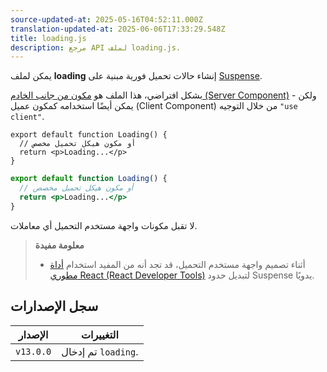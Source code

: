 ```yaml
---
source-updated-at: 2025-05-16T04:52:11.000Z
translation-updated-at: 2025-06-06T17:33:29.548Z
title: loading.js
description: مرجع API لملف loading.js.
---
```


يمكن لملف **loading** إنشاء حالات تحميل فورية مبنية على [Suspense](/docs/app/building-your-application/routing/loading-ui-and-streaming).

بشكل افتراضي، هذا الملف هو [مكون من جانب الخادم (Server Component)](/docs/app/building-your-application/rendering/server-components) - ولكن يمكن أيضًا استخدامه كمكون عميل (Client Component) من خلال التوجيه `"use client"`.

```tsx filename="app/feed/loading.tsx" switcher
export default function Loading() {
  // أو مكون هيكل تحميل مخصص
  return <p>Loading...</p>
}
```

```jsx filename="app/feed/loading.js" switcher
export default function Loading() {
  // أو مكون هيكل تحميل مخصص
  return <p>Loading...</p>
}
```

لا تقبل مكونات واجهة مستخدم التحميل أي معاملات.

> **معلومة مفيدة**
>
> - أثناء تصميم واجهة مستخدم التحميل، قد تجد أنه من المفيد استخدام [أداة مطوري React (React Developer Tools)](https://react.dev/learn/react-developer-tools) لتبديل حدود Suspense يدويًا.

## سجل الإصدارات

| الإصدار   | التغييرات               |
| --------- | --------------------- |
| `v13.0.0` | تم إدخال `loading`. |